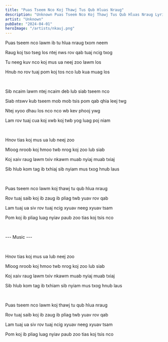 ```yaml
---
title: "Puas Tseem Nco Koj Thawj Tus Qub Hluas Nraug"
description: "Unknown Puas Tseem Nco Koj Thawj Tus Qub Hluas Nraug Lyrics"
artist: "Unknown"
pubDate: "2024-04-01"
heroImage: "/artists/nkauj.png"
---
```


Puas tseem nco lawm ib tu hlua nraug txom neem

Raug koj tso tseg los ntej nws rov qab tuaj ncig txog

Tu neeg kuv nco koj mus ua neej zoo lawm los

Hnub no rov tuaj pom koj tos nco lub kua muag los

<br />

Sib ncaim lawm ntej ncaim deb lub siab tseem nco

Siab ntswv kub tseem mob mob tsis pom qab qhia leej twg

Ntej xyoo dhau los nco nco wb kev phooj ywg

Lam rov tuaj cua koj xwb koj twb yog luag poj niam

<br />

Hnov tias koj mus ua lub neej zoo

Mloog nroob koj hmoo twb nrog koj zoo lub siab

Koj xaiv raug lawm txiv nkawm muab nyiaj muab txiaj

Sib hlub kom tag ib txhiaj sib nyiam mus txog hnub laus

<br />

Puas tseem nco lawm koj thawj tu qub hlua nraug

Rov tuaj saib koj ib zaug ib pliag twb yuav rov qab

Lam tuaj ua siv rov tuaj ncig xyuav neeg xyuav tsam

Pom koj ib pliag luag nyiav paub zoo tias koj tsis nco

<br />

--- Music ---

<br />

Hnov tias koj mus ua lub neej zoo

Mloog nroob koj hmoo twb nrog koj zoo lub siab

Koj xaiv raug lawm txiv nkawm muab nyiaj muab txiaj

Sib hlub kom tag ib txhiam sib nyiam mus txog hnub laus

<br />

Puas tseem nco lawm koj thawj tu qub hlua nraug

Rov tuaj saib koj ib zaug ib pliag twb yuav rov qab

Lam tuaj ua siv rov tuaj ncig xyuav neeg xyuav tsam

Pom koj ib pliag luag nyiav paub zoo tias koj tsis nco
